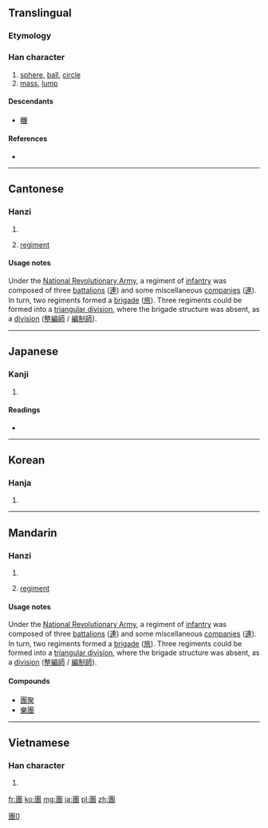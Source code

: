 {{also|团|団}}
==Translingual==

===Etymology===
{{Han compound|囗|專|c1=s|c2=p|ls=psc}}

[[Category:CJKV characters simplified differently in Japan and China|團0]]

===Han character===
{{Han char|rn=31|rad=囗|as=11|sn=14|four=6034<sub>3</sub>|canj=田十戈戈 (WJII)}}

# [[sphere]], [[ball]], [[circle]]
# [[mass]], [[lump]]

====Descendants====
* [[糰]]

====References====
* {{Han ref|kx=0221.020|dkj=04834|dj=0452.130|hdz=10725.020|uh=5718|ud=22296|bh=B9CE|bd=47566}}

----

==Cantonese==

===Hanzi===
{{yue-hanzi|jyut=|y=tyun4|sim=团}}

# {{defn|lang=yue|sort=囗11}}
# {{military|lang=yue}} [[regiment]]

====Usage notes====
{{sense|military}} Under the [[w:National Revolutionary Army|National Revolutionary Army]], a regiment of [[infantry]] was composed of three [[battalion]]s ([[連]]) and some miscellaneous [[companies]] ([[連]]). In turn, two regiments formed a [[brigade]] ([[旅]]). Three regiments could be formed into a [[triangular division]], where the brigade structure was absent, as a [[division]] ([[整編師]] / [[編制師]]).

----

==Japanese==

===Kanji===
{{ja-kanji|grade=|rs=囗11}}

# {{defn|lang=ja|sort=囗11}}

====Readings====
* {{ja-readings|on=[[だん]] (dan), [[とん]] (ton), [[どん]] (don)|kun=[[まるい]] (marui), [[かたまり]] (katamari)}}

----

==Korean==

===Hanja===
{{ko-hanja|hangeul=단|rv=dan|mr=tan}}

# {{defn|lang=ko|sort=囗11}}

----

==Mandarin==

===Hanzi===
{{cmn-hanzi|sim=团|pin=[[tuán]] ([[tuan2]])|wg=t'uan<sup>2</sup>}}

# {{defn|lang=cmn|sort=囗11}}
# {{military|lang=cmn}} [[regiment]]

====Usage notes====
{{sense|military}} Under the [[w:National Revolutionary Army|National Revolutionary Army]], a regiment of [[infantry]] was composed of three [[battalion]]s ([[連]]) and some miscellaneous [[companies]] ([[連]]). In turn, two regiments formed a [[brigade]] ([[旅]]). Three regiments could be formed into a [[triangular division]], where the brigade structure was absent, as a [[division]] ([[整編師]] / [[編制師]]).

====Compounds====
* [[團聚]]
* [[樂團]]

----

==Vietnamese==

===Han character===
{{vi-hantu|[[đoàn]]|rs=囗11}}

# {{defn|lang=vi|sort=囗11}}

[[fr:團]]
[[ko:團]]
[[mg:團]]
[[ja:團]]
[[pl:團]]
[[zh:團]]